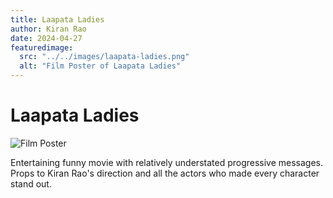 ```yaml
---
title: Laapata Ladies
author: Kiran Rao
date: 2024-04-27
featuredimage:
  src: "../../images/laapata-ladies.png"
  alt: "Film Poster of Laapata Ladies"
---
```


# Laapata Ladies

![Film Poster](../../images/laapata-ladies.png)

Entertaining funny movie with relatively understated progressive messages.
Props to Kiran Rao's direction and all the actors who made every character stand out.
